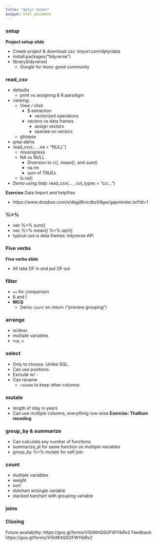 ```yaml
---
title: "dplyr notes"
output: html_document
---
```


### setup

**Project setup slide**

- Create project & download csv: tinyurl.com/dplyrdata
- install.packages("tidyverse")
- library(tidyverse)
  - Google for more: good community

  
### read_csv

- defaults
  - print vs assigning & R paradigm
- viewing:
  - View / click
    - $ extraction
      - vectorized operations
    - vectors vs data frames
      - assign vectors
      - operate on vectors
  - glimpse
- grep alpha
- read_csv(... , na = "NULL")
  - missingness
  - NA vs NULL
    - Diversion to c(), mean(), and sum()
    - na.rm
    - sum of TRUEs
  - is.na()
- *Demo using help*: read_csv(... , col_types = "cci...")

**Exercise** Data Import and helpfiles

- https://www.dropbox.com/s/dkgd6vicdbz04gw/gapminder.txt?dl=1

### %>%

- vec %>% sum()
- vec %>% mean() %>% sqrt()
- typical use is data frames: tidyverse API

### Five verbs

**Five verbs slide**

- All take DF in and put DF out

### filter

- `==` for comparison
- & and |
- **MCQ**
  - Demo `count` on return ("preview grouping")

### arrange

- w/desc
- multiple variables
- `top_n`

### select

- Only to choose. Unlike SQL.
- Can use positions
- Exclude w/ -
- Can rename
  - `rename` to keep other columns
  
### mutate

- length of stay in years
- Can use multiple columns, everything row-wise
**Exercise: Thallium recoding**

### group_by & summarize

- Can calculate any number of functions
- summarize_at for same function on multiple variables
- group_by %>% mutate for self join

### count

- multiple variables
- weight
- sort
- dotchart w/single variable
- stacked barchart with grouping variable

### joins

### Closing

Future availability: https://goo.gl/forms/V5hMrtQSOFWYibRx2
Feedback: https://goo.gl/forms/V5hMrtQSOFWYibRx2
